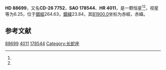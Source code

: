 {{Starbox begin
| name = HD 88699
}}
{{Starbox observe
| epoch = [[J2000.0|J2000.0]]
| constell = {{星座名待查}}<ref name=SIMBAD>{{cite web
 | url=http://simbad.u-strasbg.fr/simbad/sim-id?Ident=HR+4011
 | title =Pulsating variable Star
 | publisher=Centre de Données astronomiques de Strasbourg
 | work=SIMBAD
 | accessdate=2012-07-13}}</ref><ref name=DATA>{{cite web
 | url=http://vizier.u-strasbg.fr/viz-bin/VizieR-5?-out.add=.&-source=5050&-corr=PK=HR&-out.max=9999&HR=4011
 | title=VizieR Detailed Page
 | accessdate=2012-07-13
 | archive-date=2016-03-05
 | archive-url=https://web.archive.org/web/20160305064035/http://vizier.u-strasbg.fr/viz-bin/VizieR-5?-out.add=.&-source=5050&-corr=PK=HR&-out.max=9999&HR=4011
 | dead-url=no
 }}</ref>
| 星官 = 
| ra = {{RA|10|13|19.4}}<ref name=SIMBAD /><ref name=DATA />
| dec = {{DEC|-27|1|44}}<ref name=SIMBAD /><ref name=DATA />
| appmag_v = 6.25<ref name=SIMBAD /><ref name=DATA />
}}
{{Starbox character
| class = A9mA8-F3<ref name=SIMBAD /><ref name=DATA />
| b-v = 0.31<ref name=SIMBAD /><ref name=DATA />
| u-b = <ref name=SIMBAD /><ref name=DATA />
| r-i = <ref name=SIMBAD /><ref name=DATA />
| variable = 
}}
{{Starbox astrometry
| radial_v = 
| prop_mo_ra = 18
| parallax = 
| p_error = 
}}
{{Starbox catalog
| names =CD-26 7752，[[SAO星表|SAO]] 178544，[[HD星表|HD]] 88699，[[HR星表|HR]] 4011}}
{{Starbox reference |Simbad=HR+4011}}
{{Starbox end}}

'''HD 88699'''，又名'''CD-26 7752'''，'''SAO 178544'''、'''HR 4011'''，是一颗恒星<ref name=SIMBAD /><ref name=DATA />，视星等为6.25，位于[[銀道座標系|銀經]]264.63，[[銀道座標系|銀緯]]23.84，其[[B1900.0|B1900.0]]坐标为赤經{{RA|10|8|43.3}}，赤緯{{DEC|-26|23.84|5}}。

== 参考文献 ==
{{reflist}}

{{star-stub}}

[[Category:HD和HDE天體|88699]]
[[Category:HR天體|4011]]
[[Category:SAO天體|178544]]
[[Category:长蛇座|Category:长蛇座]]